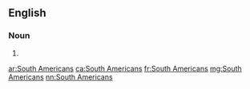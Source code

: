 ==English==

===Noun===
{{head|en|plural|head=[[South]] [[Americans]]}}

# {{plural of|South American|lang=en}}

[[ar:South Americans]]
[[ca:South Americans]]
[[fr:South Americans]]
[[mg:South Americans]]
[[nn:South Americans]]